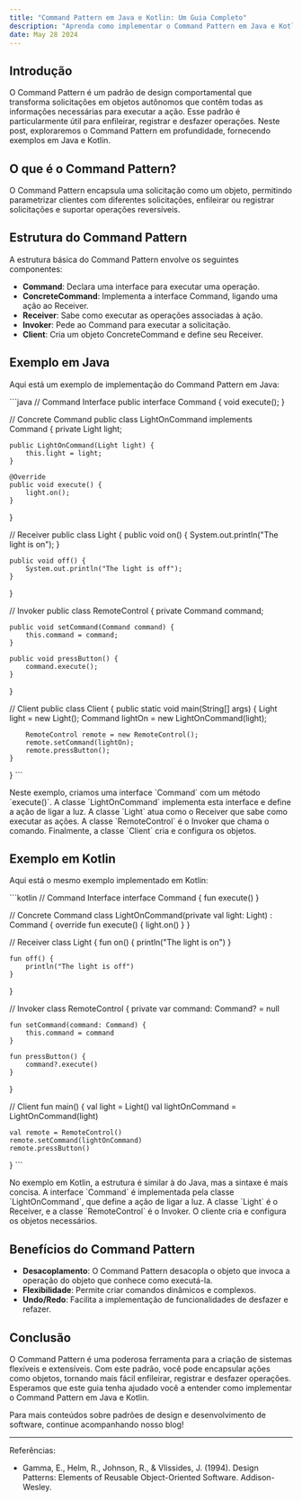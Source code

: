 ```yaml
---
title: "Command Pattern em Java e Kotlin: Um Guia Completo"
description: "Aprenda como implementar o Command Pattern em Java e Kotlin com exemplos práticos e compreenda os benefícios desse poderoso padrão de design."
date: May 28 2024
---
```


## Introdução

O Command Pattern é um padrão de design comportamental que transforma solicitações em objetos autônomos que contêm todas as informações necessárias para executar a ação. Esse padrão é particularmente útil para enfileirar, registrar e desfazer operações. Neste post, exploraremos o Command Pattern em profundidade, fornecendo exemplos em Java e Kotlin.

## O que é o Command Pattern?

O Command Pattern encapsula uma solicitação como um objeto, permitindo parametrizar clientes com diferentes solicitações, enfileirar ou registrar solicitações e suportar operações reversíveis.

## Estrutura do Command Pattern

A estrutura básica do Command Pattern envolve os seguintes componentes:
- **Command**: Declara uma interface para executar uma operação.
- **ConcreteCommand**: Implementa a interface Command, ligando uma ação ao Receiver.
- **Receiver**: Sabe como executar as operações associadas à ação.
- **Invoker**: Pede ao Command para executar a solicitação.
- **Client**: Cria um objeto ConcreteCommand e define seu Receiver.

## Exemplo em Java

Aqui está um exemplo de implementação do Command Pattern em Java:

\`\`\`java
// Command Interface
public interface Command {
    void execute();
}

// Concrete Command
public class LightOnCommand implements Command {
    private Light light;

    public LightOnCommand(Light light) {
        this.light = light;
    }

    @Override
    public void execute() {
        light.on();
    }
}

// Receiver
public class Light {
    public void on() {
        System.out.println("The light is on");
    }

    public void off() {
        System.out.println("The light is off");
    }
}

// Invoker
public class RemoteControl {
    private Command command;

    public void setCommand(Command command) {
        this.command = command;
    }

    public void pressButton() {
        command.execute();
    }
}

// Client
public class Client {
    public static void main(String[] args) {
        Light light = new Light();
        Command lightOn = new LightOnCommand(light);

        RemoteControl remote = new RemoteControl();
        remote.setCommand(lightOn);
        remote.pressButton();
    }
}
\`\`\`

Neste exemplo, criamos uma interface \`Command\` com um método \`execute()\`. A classe \`LightOnCommand\` implementa esta interface e define a ação de ligar a luz. A classe \`Light\` atua como o Receiver que sabe como executar as ações. A classe \`RemoteControl\` é o Invoker que chama o comando. Finalmente, a classe \`Client\` cria e configura os objetos.

## Exemplo em Kotlin

Aqui está o mesmo exemplo implementado em Kotlin:

\`\`\`kotlin
// Command Interface
interface Command {
    fun execute()
}

// Concrete Command
class LightOnCommand(private val light: Light) : Command {
    override fun execute() {
        light.on()
    }
}

// Receiver
class Light {
    fun on() {
        println("The light is on")
    }

    fun off() {
        println("The light is off")
    }
}

// Invoker
class RemoteControl {
    private var command: Command? = null

    fun setCommand(command: Command) {
        this.command = command
    }

    fun pressButton() {
        command?.execute()
    }
}

// Client
fun main() {
    val light = Light()
    val lightOnCommand = LightOnCommand(light)

    val remote = RemoteControl()
    remote.setCommand(lightOnCommand)
    remote.pressButton()
}
\`\`\`

No exemplo em Kotlin, a estrutura é similar à do Java, mas a sintaxe é mais concisa. A interface \`Command\` é implementada pela classe \`LightOnCommand\`, que define a ação de ligar a luz. A classe \`Light\` é o Receiver, e a classe \`RemoteControl\` é o Invoker. O cliente cria e configura os objetos necessários.

## Benefícios do Command Pattern

- **Desacoplamento**: O Command Pattern desacopla o objeto que invoca a operação do objeto que conhece como executá-la.
- **Flexibilidade**: Permite criar comandos dinâmicos e complexos.
- **Undo/Redo**: Facilita a implementação de funcionalidades de desfazer e refazer.

## Conclusão

O Command Pattern é uma poderosa ferramenta para a criação de sistemas flexíveis e extensíveis. Com este padrão, você pode encapsular ações como objetos, tornando mais fácil enfileirar, registrar e desfazer operações. Esperamos que este guia tenha ajudado você a entender como implementar o Command Pattern em Java e Kotlin.

Para mais conteúdos sobre padrões de design e desenvolvimento de software, continue acompanhando nosso blog!

---

Referências:
- Gamma, E., Helm, R., Johnson, R., & Vlissides, J. (1994). Design Patterns: Elements of Reusable Object-Oriented Software. Addison-Wesley.
